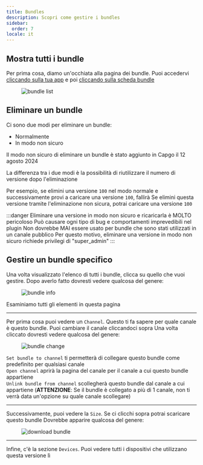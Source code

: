 ```yaml
---
title: Bundles
description: Scopri come gestire i bundles
sidebar:
  order: 7
locale: it
---
```


## Mostra tutti i bundle

Per prima cosa, diamo un'occhiata alla pagina dei bundle. Puoi accedervi [cliccando sulla tua app](/docs/webapp/main-page) e poi [cliccando sulla scheda bundle](/docs/webapp/main-app-page)

<figure><img style="margin-left: auto; margin-right: auto" src="/bundleswebp" alt="bundle list" /><figcaption></figcaption></figure>

## Eliminare un bundle

Ci sono due modi per eliminare un bundle:

 - Normalmente
 - In modo non sicuro

Il modo non sicuro di eliminare un bundle è stato aggiunto in Capgo il 12 agosto 2024

La differenza tra i due modi è la possibilità di riutilizzare il numero di versione dopo l'eliminazione

Per esempio, se elimini una versione `100` nel modo normale e successivamente provi a caricare una versione `100`, fallirà
Se elimini questa versione tramite l'eliminazione non sicura, potrai caricare una versione `100`

:::danger
Eliminare una versione in modo non sicuro e ricaricarla è MOLTO pericoloso
Può causare ogni tipo di bug e comportamenti imprevedibili nel plugin
Non dovrebbe MAI essere usato per bundle che sono stati utilizzati in un canale pubblico
Per questo motivo, eliminare una versione in modo non sicuro richiede privilegi di "super_admin"
:::

## Gestire un bundle specifico

Una volta visualizzato l'elenco di tutti i bundle, clicca su quello che vuoi gestire. Dopo averlo fatto dovresti vedere qualcosa del genere:

<figure><img style="margin-left: auto; margin-right: auto" src="/bundle-infowebp" alt="bundle info" /><figcaption></figcaption></figure>

Esaminiamo tutti gli elementi in questa pagina

---

Per prima cosa puoi vedere un `Channel`. Questo ti fa sapere per quale canale è questo bundle. Puoi cambiare il canale cliccandoci sopra
Una volta cliccato dovresti vedere qualcosa del genere:

<figure><img style="margin-left: auto; margin-right: auto" src="/bundle-changewebp" alt="bundle change" /><figcaption></figcaption></figure>

`Set bundle to channel` ti permetterà di collegare questo bundle come predefinito per qualsiasi canale\
`Open channel` aprirà la pagina del canale per il canale a cui questo bundle appartiene\
`Unlink bundle from channel` scollegherà questo bundle dal canale a cui appartiene
(**ATTENZIONE**: Se il bundle è collegato a più di 1 canale, non ti verrà data un'opzione su quale canale scollegare)

---

Successivamente, puoi vedere la `Size`. Se ci clicchi sopra potrai scaricare questo bundle
Dovrebbe apparire qualcosa del genere:
<figure><img style="margin-left: auto; margin-right: auto" src="/download-bundlewebp" alt="download bundle" /><figcaption></figcaption></figure>

---

Infine, c'è la sezione `Devices`. Puoi vedere tutti i dispositivi che utilizzano questa versione lì
